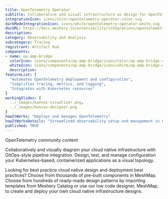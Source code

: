 ```yaml
---
title: OpenTelemetry Operator
subtitle: Collaborative and visual infrastructure as design for OpenTelemetry Operator
integrationIcon: icons/color/opentelemetry-operator-color.svg
darkModeIntegrationIcon: icons/white/opentelemetry-operator-white.svg
docURL: https://docs.meshery.io/extensibility/integrations/opentelemetry-operator
description: 
category: Observability and Analysis
subcategory: Tracing
registrant: Artifact Hub
components: 
- name: op-amp-bridge
  colorIcon: icons/components/op-amp-bridge/icons/color/op-amp-bridge-color.svg
  whiteIcon: icons/components/op-amp-bridge/icons/white/op-amp-bridge-white.svg
  description: 
featureList: [
  "Automates OpenTelemetry deployment and configuration",
  "Simplifies tracing, metrics, and logging",
  "Integrates with Kubernetes resources"
]
workingSlides: [
  ../_images/kanvas-visualizer.png,
  ../_images/kanvas-designer.png
]
howItWorks: "Deploys and manages OpenTelemetry"
howItWorksDetails: "Streamlined observability setup and management in Kubernetes"
published: TRUE
---
```

<p>
OpenTelemetry community content
</p>
<p>
    Collaboratively and visually diagram your cloud native infrastructure with GitOps-style pipeline integration. Design, test, and manage configuration your Kubernetes-based, containerized applications as a visual topology.
</p>
<p>
    Looking for best practice cloud native design and deployment best practices? Choose from thousands of pre-built components in MeshMap. Choose from hundreds of ready-made design patterns by importing templates from Meshery Catalog or use our low code designer, MeshMap, to create and deploy your own cloud native infrastructure designs.
</p>
